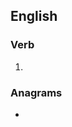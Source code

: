 ==English==

===Verb===
{{head|en|present participle}}

# {{present participle of|conversate|lang=en|nocat=1}}

===Anagrams===
* {{anagrams|en|a=aceginnorstv|conservating}}